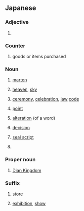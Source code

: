 {{also|でん}}
==Japanese==

===Adjective===
{{ja-adj|infl=tari}}

# {{ja-def|恬}}

===Counter===
{{ja-pos|counter}}

# {{ja-def|点}} goods or items purchased

===Noun===
{{ja-noun}}

# {{ja-def|貂|黄鼬}} [[marten]]
# {{ja-def|天}} [[heaven]], [[sky]]
# {{ja-def|典}} [[ceremony]], [[celebration]], [[law]] [[code]]
# {{ja-def|点}} [[point]]
# {{ja-def|転}} [[alteration]] (of a word)
# {{ja-def|奠}} [[decision]]
# {{ja-def|篆}} [[w:seal script|seal script]]
# {{ja-def|纏}}

===Proper noun===
{{ja-pos|proper}}

# {{ja-def|滇}} [[w:Dian Kingdom|Dian Kingdom]]

===Suffix===
{{ja-pos|suffix}}

# {{ja-def|店}} [[store]]
# {{ja-def|展}} [[exhibition]], [[show]]
